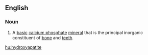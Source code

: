 ==English==
{{wikipedia}}

===Noun===
{{en-noun}}

# A [[basic]] [[calcium phosphate]] [[mineral]] that is the principal inorganic constituent of [[bone]] and [[teeth]].

[[hu:hydroxyapatite]]